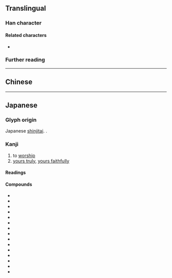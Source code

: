 {{also|拜}}
{{character info}}
==Translingual==
{{ja-forms|拝|[[拜]]|[[拜]]}}

===Han character===
{{Han char|rn=64|rad=手|as=05|sn=8|four=51050|canj=QMQJ|ids=⿰扌⿱一丰}}

====Related characters====
* {{l|mul|拜}} {{q|[[kyūjitai]] form}}

===Further reading===
{{Han ref|kx=0427.161|dkj=11969|dj=0776.010|hdz=31847.071|uh=62DD}}

----

==Chinese==
{{zh-see|拜|v}}

----

==Japanese==
{{ja-kanji forms|拝|拜}}

===Glyph origin===
Japanese [[shinjitai]]. {{Han simp|拜#Japanese|f=手#Japanese|t=扌#Japanese}}.

===Kanji===
{{ja-kanji|grade=6|rs=手05|kyu=拜}}

# to [[worship#Verb|worship]]
# [[yours truly]], [[yours faithfully]] {{gloss|respectful term placed after one's own name at the end of a letter}}

====Readings====
{{ja-readings
|goon=へ
|kanon=はい
|kun=おが-む
}}

====Compounds====
{{der-top3|Compounds}}
* {{ja-r|拝%謁|はい%えつ}}
* {{ja-r|拝%観|はい%かん}}
* {{ja-r|拝%金|はい%きん}}
* {{ja-r|拝%啓|はい%けい}}
* {{ja-r|拝%見|はい%けん}}
* {{ja-r|拝%聴|はい%ちょう}}
* {{ja-r|拝%殿|はい%でん}}
* {{ja-r|拝%読|はい%どく}}
* {{ja-r|拝%借|はい%しゃく}}
* {{ja-r|拝%領|はい%りょう}}
* {{ja-r|拝%礼|はい%れい}}
* {{ja-r|参%拝|さん%ぱい}}
* {{ja-r|巡%拝|じゅん%ぱい}}
* {{ja-r|崇%拝|すう%はい}}
* {{ja-r|礼%拝|れい%はい}}
{{der-bottom}}